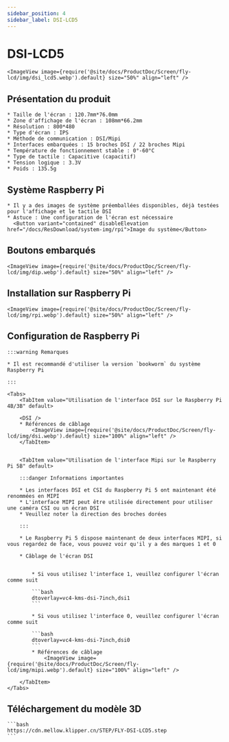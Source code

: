 ```yaml
---
sidebar_position: 4
sidebar_label: DSI-LCD5
---
```





# DSI-LCD5

    <ImageView image={require('@site/docs/ProductDoc/Screen/fly-lcd/img/dsi_lcd5.webp').default} size="50%" align="left" />

## Présentation du produit

    * Taille de l'écran : 120.7mm*76.0mm
    * Zone d'affichage de l'écran : 108mm*66.2mm
    * Résolution : 800*480
    * Type d'écran : IPS
    * Méthode de communication : DSI/Mipi
    * Interfaces embarquées : 15 broches DSI / 22 broches Mipi
    * Température de fonctionnement stable : 0°-60°C
    * Type de tactile : Capacitive (capacitif)
    * Tension logique : 3.3V
    * Poids : 135.5g

## Système Raspberry Pi
    * Il y a des images de système préemballées disponibles, déjà testées pour l'affichage et le tactile DSI
    * Astuce : Une configuration de l'écran est nécessaire
      <Button variant="contained" disableElevation href="/docs/ResDownload/system-img/rpi">Image du système</Button>

## Boutons embarqués

    <ImageView image={require('@site/docs/ProductDoc/Screen/fly-lcd/img/dip.webp').default} size="50%" align="left" />

## Installation sur Raspberry Pi

    <ImageView image={require('@site/docs/ProductDoc/Screen/fly-lcd/img/rpi.webp').default} size="50%" align="left" />

## Configuration de Raspberry Pi

    :::warning Remarques

    * Il est recommandé d'utiliser la version `bookworm` du système Raspberry Pi

    :::

    <Tabs>
        <TabItem value="Utilisation de l'interface DSI sur le Raspberry Pi 4B/3B" default>
        
        <DSI />
        * Références de câblage
            <ImageView image={require('@site/docs/ProductDoc/Screen/fly-lcd/img/dsi.webp').default} size="100%" align="left" />
        </TabItem>


        <TabItem value="Utilisation de l'interface Mipi sur le Raspberry Pi 5B" default>

        :::danger Informations importantes

        * Les interfaces DSI et CSI du Raspberry Pi 5 ont maintenant été renommées en MIPI
        * L'interface MIPI peut être utilisée directement pour utiliser une caméra CSI ou un écran DSI
        * Veuillez noter la direction des broches dorées

        :::

        * Le Raspberry Pi 5 dispose maintenant de deux interfaces MIPI, si vous regardez de face, vous pouvez voir qu'il y a des marques 1 et 0

        * Câblage de l'écran DSI


            * Si vous utilisez l'interface 1, veuillez configurer l'écran comme suit

            ```bash
            dtoverlay=vc4-kms-dsi-7inch,dsi1
            ```

            * Si vous utilisez l'interface 0, veuillez configurer l'écran comme suit

            ```bash
            dtoverlay=vc4-kms-dsi-7inch,dsi0
            ```
            * Références de câblage
                <ImageView image={require('@site/docs/ProductDoc/Screen/fly-lcd/img/mipi.webp').default} size="100%" align="left" />

        </TabItem>
    </Tabs>


## Téléchargement du modèle 3D

    ```bash
    https://cdn.mellow.klipper.cn/STEP/FLY-DSI-LCD5.step
    ```